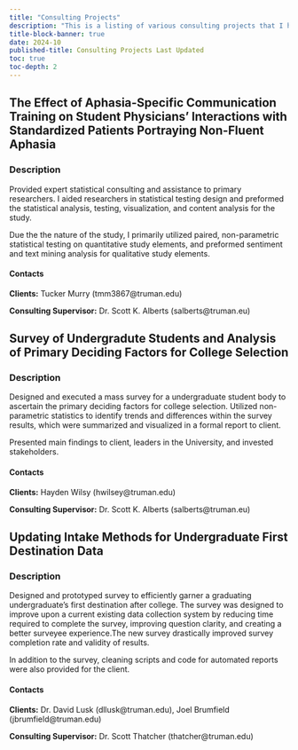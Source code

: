 ```yaml
---
title: "Consulting Projects"
description: "This is a listing of various consulting projects that I have worked on. Unless listed, I am unable to share copies of work due to confidentiality with my clients. If you would like to know more about any of the projects, you can reach out to me via any of my contact methods, or with the client or supervisor contact listed."
title-block-banner: true
date: 2024-10
published-title: Consulting Projects Last Updated
toc: true
toc-depth: 2
---
```


## The Effect of Aphasia-Specific Communication Training on Student Physicians’ Interactions with Standardized Patients Portraying Non-Fluent Aphasia

### Description

Provided expert statistical consulting and assistance to primary researchers. I aided researchers in statistical testing design and preformed the statistical analysis, testing, visualization, and content analysis for the study.

Due the the nature of the study, I primarily utilized paired, non-parametric statistical testing on quantitative study elements, and preformed sentiment and text mining analysis for qualitative study elements. 

#### Contacts

**Clients:** Tucker Murry (tmm3867@truman.edu)

**Consulting Supervisor:** Dr. Scott K. Alberts (salberts@truman.eu)

## Survey of Undergradute Students and Analysis of Primary Deciding Factors for College Selection 

### Description

Designed and executed a mass survey for a undergraduate student body to ascertain the primary deciding factors for college selection. Utilized non-parametric statistics to identify trends and differences within the survey results, which were summarized and visualized in a formal report to client. 

Presented main findings to client, leaders in the University, and invested stakeholders.

#### Contacts

**Clients:** Hayden Wilsy (hwilsey@truman.edu)

**Consulting Supervisor:** Dr. Scott K. Alberts (salberts@truman.eu)

## Updating Intake Methods for Undergraduate First Destination Data

### Description

Designed and prototyped survey to efficiently garner a graduating undergraduate's first destination after college. The survey was designed to improve upon a current existing data collection system by reducing time required to complete the survey, improving question clarity, and creating a better surveyee experience.The new survey drastically improved survey completion rate and validity of results.

In addition to the survey, cleaning scripts and code for automated reports were also provided for the client.

#### Contacts

**Clients:** Dr. David Lusk (dllusk@truman.edu), Joel Brumfield (jbrumfield@truman.edu)

**Consulting Supervisor:** Dr. Scott Thatcher (thatcher@truman.edu)
